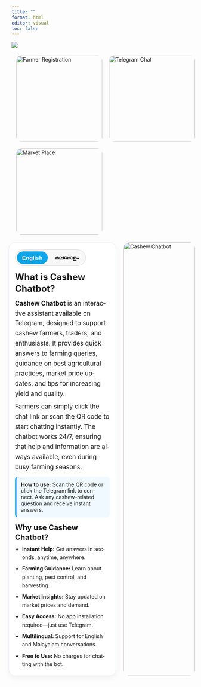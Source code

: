 ```yaml
---
title: ""
format: html
editor: visual
toc: false
---
```


![](images/banner.png){.banner}


<!-- :::: marquee-container -->
<!-- ::: marquee-content -->
<!-- 🚜 Welcome to FIG – Farm In Grid🌱 Empowering farmers with digital tools to record, track, and showcase their farm data 📊 Connecting agriculture to the future! 🌾 \| 🚜 FIG – ഫാം ഇൻ ഗ്രിഡ 🌱 കര്‍ഷകര്‍ക്ക് അവരുടെ കൃഷി വിവരങ്ങള്‍ രേഖപ്പെടുത്താനും ഉപഭോക്താവുമായി നേരിട്ട് ബന്ധപ്പെടുന്നതിനും വികസിപ്പിച്ചത് 🌾 \| 🚜FIG – फ़ार्म इन ग्रिड🌱 किसानों को अपने कृषि डेटा को रिकॉर्ड, ट्रैक और प्रदर्शित करने के लिए डिजिटल उपकरण प्रदान करता है 📊 खेती को भविष्य से जोड़ा! 🌾 -->
<!-- ::: -->
<!-- :::: -->

```{=html}
<section class="fig-hover-grid">
  <!-- Farmer Registration -->
  <a href="farmer-registration.html" class="fig-hover-card">
    <img src="images/webchat.png" alt="Farmer Registration" class="fig-hover-img">
    <div class="fig-hover-overlay">
      <span class="fig-hover-text">Web Chat</span>
    </div>
  </a>

  <!-- Farmer Login -->
  <a href="telegram.html" class="fig-hover-card">
    <img src="images/telegram.png" alt="Telegram Chat" class="fig-hover-img">
    <div class="fig-hover-overlay">
      <span class="fig-hover-text">Telegram Chat</span>
    </div>
  </a>

  <!-- Market Place -->
  <a href="market-place.html" class="fig-hover-card">
    <img src="images/extension.png" alt="Market Place" class="fig-hover-img">
    <div class="fig-hover-overlay">
      <span class="fig-hover-text">Extension Services</span>
    </div>
  </a>
</section>

<style>
  /* grid layout */
  .fig-hover-grid {
    display: grid;
    gap: 18px;
    grid-template-columns: 1fr;
    max-width: 1200px;
    margin: 20px auto;
    padding: 0 12px;
  }
  @media (min-width: 640px) {
    .fig-hover-grid { grid-template-columns: repeat(2, 1fr); }
  }
  @media (min-width: 1024px) {
    .fig-hover-grid { grid-template-columns: repeat(3, 1fr); }
  }

  /* card */
  .fig-hover-card {
    position: relative;
    display: block;
    overflow: hidden;
    border-radius: 14px;
    text-decoration: none;
    aspect-ratio: 1 / 1; /* keeps square shape */
  }

  /* image */
  .fig-hover-img {
    position: absolute;
    inset: 0;
    width: 100%;
    height: 100%;
    object-fit: cover; /* ensures the 1024x1024 image fills */
    transition: transform 0.3s ease;
  }

  /* overlay */
  .fig-hover-overlay {
    position: absolute;
    inset: 0;
    background-color: rgba(0,0,0,0);
    display: flex;
    align-items: center;
    justify-content: center;
    transition: background-color 0.3s ease;
  }

  /* text */
  .fig-hover-text {
    color: white;
    font-size: 1.4rem;
    font-weight: 700;
    text-align: center;
    opacity: 0;
    transition: opacity 0.3s ease;
    padding: 0 10px;
  }

  /* hover effects */
  .fig-hover-card:hover .fig-hover-img {
    transform: scale(1.05);
  }
  .fig-hover-card:hover .fig-hover-overlay {
    background-color: rgba(0,0,0,0.45);
  }
  .fig-hover-card:hover .fig-hover-text {
    opacity: 1;
  }
</style>
```

```{=html}
<section class="fig-layout">
  <!-- Image -->
  <div class="fig-image">
    <img src="images/telegram.png" alt="Cashew Chatbot" />
  </div>

  <!-- Cashew Chatbot Text -->
  <div class="fig-text">
    <section id="fig-concept" class="fig-card" data-lang="en" aria-label="Cashew Chatbot section">
      <!-- language toggle -->
      <div class="lang-toggle" role="tablist" aria-label="language toggle">
        <button class="lang-btn active" data-set-lang="en" role="tab" aria-selected="true">English</button>
        <button class="lang-btn" data-set-lang="ml" role="tab" aria-selected="false">മലയാളം</button>
      </div>

      <!-- English -->
      <article class="lang lang-en" lang="en" aria-live="polite">
        <h2>What is Cashew Chatbot?</h2>
        <p>
          <strong>Cashew Chatbot</strong> is an interactive assistant available on Telegram,
          designed to support cashew farmers, traders, and enthusiasts.  
          It provides quick answers to farming queries, guidance on best agricultural practices,
          market price updates, and tips for increasing yield and quality.
        </p>

        <p>
          Farmers can simply click the chat link or scan the QR code to start
          chatting instantly. The chatbot works 24/7, ensuring that help and
          information are always available, even during busy farming seasons.
        </p>

        <div class="fig-callout" role="note">
          <strong>How to use:</strong>  
          Scan the QR code or click the Telegram link to connect. Ask any cashew-related question and receive instant answers.
        </div>

        <h3>Why use Cashew Chatbot?</h3>
        <ul class="fig-benefits">
          <li><strong>Instant Help:</strong> Get answers in seconds, anytime, anywhere.</li>
          <li><strong>Farming Guidance:</strong> Learn about planting, pest control, and harvesting.</li>
          <li><strong>Market Insights:</strong> Stay updated on market prices and demand.</li>
          <li><strong>Easy Access:</strong> No app installation required—just use Telegram.</li>
          <li><strong>Multilingual:</strong> Support for English and Malayalam conversations.</li>
          <li><strong>Free to Use:</strong> No charges for chatting with the bot.</li>
        </ul>
      </article>

      <!-- Malayalam -->
      <article class="lang lang-ml" lang="ml" aria-live="polite">
        <h2>Cashew Chatbot എന്താണ്?</h2>
        <p>
          <strong>Cashew Chatbot</strong> കശുവണ്ടി കർഷകർ, വ്യാപാരികൾ,  
          മറ്റ് ആസ്വാദകർ എന്നിവർക്കായി ടെലിഗ്രാമിൽ ലഭ്യമാക്കുന്ന ഒരു
          സംവാദ സഹായിയാണ്.  
          കൃഷിയുമായി ബന്ധപ്പെട്ട ചോദ്യങ്ങൾക്ക് വേഗത്തിലുള്ള മറുപടികൾ,
          മികച്ച കൃഷി രീതികൾ, വിപണി വില അപ്ഡേറ്റുകൾ,
          ഉൽപ്പാദനവും ഗുണനിലവാരവും വർധിപ്പിക്കുന്നതിനുള്ള നിർദേശങ്ങൾ  
          ഇവ നൽകുന്നു.
        </p>

        <p>
          കർഷകർ ലിങ്ക് അമർത്തുകയോ QR കോഡ് സ്കാൻ ചെയ്യുകയോ ചെയ്ത് ഉടൻ
          സംവാദം ആരംഭിക്കാം. 24/7 പ്രവർത്തിക്കുന്നതിനാൽ, തിരക്കേറിയ
          കൃഷിക്കാലത്തും സഹായം ലഭ്യമാണ്.
        </p>

        <div class="fig-callout" role="note">
          <strong>ഉപയോഗിക്കുന്ന വിധം:</strong>  
          QR കോഡ് സ്കാൻ ചെയ്യുക അല്ലെങ്കിൽ ടെലിഗ്രാം ലിങ്ക് അമർത്തുക.
          കശുവണ്ടി സംബന്ധിച്ച ഏതെങ്കിലും ചോദ്യങ്ങൾ ചോദിക്കുക—
          ഉടൻ മറുപടി ലഭിക്കും.
        </div>

        <h3>എന്തുകൊണ്ട് Cashew Chatbot?</h3>
        <ul class="fig-benefits">
          <li><strong>വേഗത്തിൽ സഹായം:</strong> ഏതെല്ലാം സമയത്തും,  
              ഏതെങ്കിലും സ്ഥലത്തും മറുപടി ലഭിക്കും.</li>
          <li><strong>കൃഷി മാർഗ്ഗനിർദേശം:</strong> നടീൽ, കീടനിയന്ത്രണം, കൊയ്ത്ത് തുടങ്ങിയ വിഷയങ്ങളിൽ അറിവ്.</li>
          <li><strong>വിപണി വിവരം:</strong> വിലയും ആവശ്യവും സംബന്ധിച്ച പുതിയ വിവരങ്ങൾ.</li>
          <li><strong>ലളിതമായ ആക്‌സസ്:</strong> ടെലിഗ്രാമിൽ നേരിട്ട് ഉപയോഗിക്കാം.</li>
          <li><strong>ഭാഷാ പിന്തുണ:</strong> ഇംഗ്ലീഷിലും മലയാളത്തിലും സംഭാഷണം.</li>
          <li><strong>സൗജന്യം:</strong> ചാറ്റ് ചെയ്യാൻ പണം ആവശ്യപ്പെടുന്നില്ല.</li>
        </ul>
      </article>
    </section>
  </div>
</section>

<style>
  /* layout container */
  .fig-layout {
    display: flex;
    flex-direction: column;
    gap: 20px;
    align-items: flex-start;
    max-width: 1200px;
    margin: 0 auto;
    padding: 0 12px;
  }

  /* image styling */
  .fig-image img {
    width: 100%;
    height: auto;
    border-radius: 16px;
    object-fit: cover;
  }

  /* text container takes remaining space */
  .fig-text {
    flex: 1;
  }

  /* side-by-side on larger screens */
@media (min-width: 768px) {
  .fig-layout {
    flex-direction: row-reverse; /* Image will now appear on the right */
    align-items: stretch;
  }
  .fig-image {
    flex: 0 0 40%;
  }
  .fig-text {
    flex: 0 0 60%;
  }
  .fig-image img {
    height: 100%;
    object-fit: cover;
  }

  /* existing fig-card styles */
  .fig-card {
    border: 1px solid #e6eef2;
    border-radius: 16px;
    padding: 18px 16px;
    background: #fff;
    box-shadow: 0 6px 16px rgba(0,0,0,.05);
    max-width: 100%;
    margin: 0 auto;
  }
  .fig-card h2 { margin: 4px 0 10px; font-size: 1.25rem; line-height: 1.3; }
  .fig-card h3 { margin: 14px 0 8px; font-size: 1.1rem; line-height: 1.3; }
  .fig-card p  { margin: 8px 0; line-height: 1.6; font-size: 1rem; }
  .lang-toggle {
    display: inline-flex; gap: 6px;
    border: 1px solid #d7d7d7; border-radius: 999px;
    padding: 4px; background: #f7f7f7; margin-bottom: 10px;
  }
  .lang-btn {
    border: 0; padding: 8px 14px; border-radius: 999px;
    background: transparent; cursor: pointer; font-weight: 600;
    font-size: 0.95rem;
  }
  .lang-btn.active { background: #0ea5e9; color: #fff; }
  .fig-callout {
    margin: 12px 0; padding: 12px; border-left: 4px solid #0ea5e9;
    background: #f0f9ff; border-radius: 8px;
  }
  .fig-benefits {
    list-style: disc; padding-left: 1.2rem; margin: 8px 0 0;
    display: grid; gap: 8px;
  }
  .fig-benefits li { line-height: 1.6; }
  @media (min-width: 640px) {
    .fig-card h2 { font-size: 1.5rem; }
    .fig-card h3 { font-size: 1.25rem; }
    .fig-card p  { font-size: 1.05rem; }
  }
  @media (min-width: 1024px) {
    .fig-card { padding: 22px 24px; }
  }
  #fig-concept[data-lang="en"] .lang-en { display: block; }
  #fig-concept[data-lang="en"] .lang-ml { display: none;  }
  #fig-concept[data-lang="ml"] .lang-en { display: none;  }
  #fig-concept[data-lang="ml"] .lang-ml { display: block; }
</style>

<script>
  (function () {
    const root = document.getElementById('fig-concept');
    const saved = localStorage.getItem('fig_lang_concept');
    if (saved === 'en' || saved === 'ml') root.setAttribute('data-lang', saved);

    function syncButtons(lang) {
      document.querySelectorAll('#fig-concept .lang-btn').forEach(b => {
        const on = b.getAttribute('data-set-lang') === lang;
        b.classList.toggle('active', on);
        b.setAttribute('aria-selected', on ? 'true' : 'false');
      });
    }
    syncButtons(root.getAttribute('data-lang'));

    document.querySelectorAll('#fig-concept .lang-btn').forEach(btn => {
      btn.addEventListener('click', () => {
        const lang = btn.getAttribute('data-set-lang');
        root.setAttribute('data-lang', lang);
        localStorage.setItem('fig_lang_concept', lang);
        syncButtons(lang);
      });
    });
  })();
</script>
```



